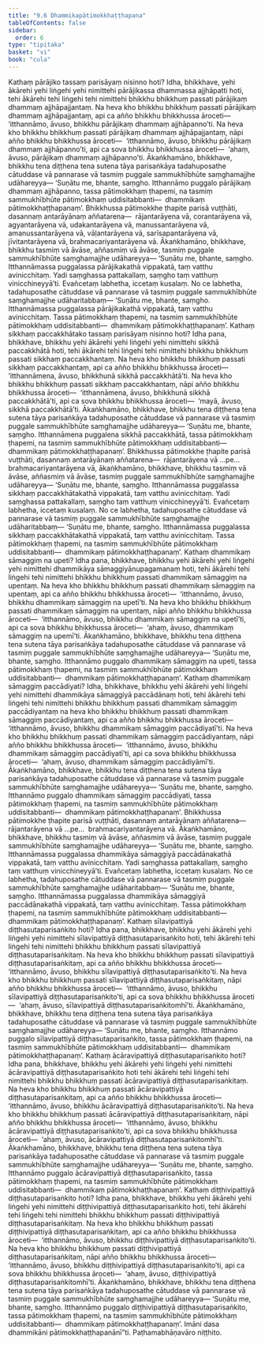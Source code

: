 ```yaml
---
title: "9.6 Dhammikapātimokkhaṭṭhapana"
tableOfContents: false
sidebar:
  order: 6
type: "tipitaka"
basket: "vi"
book: "cula"
---
```



<DynamicBreadcrumb />

<Division number="388" book="cula" e="ch" v="4" p="429">

<Paragraph number="1894" book="cula">
Kathaṃ pārājiko tassaṃ parisāyaṃ nisinno hoti? Idha, bhikkhave, yehi ākārehi yehi liṅgehi yehi nimittehi pārājikassa dhammassa ajjhāpatti hoti, tehi ākārehi tehi liṅgehi tehi nimittehi bhikkhu bhikkhuṃ passati pārājikaṃ dhammaṃ ajjhāpajjantaṃ. Na heva kho bhikkhu bhikkhuṃ passati pārājikaṃ dhammaṃ ajjhāpajjantaṃ, api ca añño bhikkhu bhikkhussa āroceti—  ‘itthannāmo, āvuso, bhikkhu pārājikaṃ dhammaṃ ajjhāpanno’ti. Na heva kho bhikkhu bhikkhuṃ passati pārājikaṃ dhammaṃ ajjhāpajjantaṃ, nāpi añño bhikkhu bhikkhussa āroceti—  ‘itthannāmo, āvuso, bhikkhu pārājikaṃ dhammaṃ ajjhāpanno’ti, api ca sova bhikkhu bhikkhussa āroceti—  ‘ahaṃ, āvuso, pārājikaṃ dhammaṃ ajjhāpanno’ti. Ākaṅkhamāno, bhikkhave, bhikkhu tena diṭṭhena tena sutena tāya parisaṅkāya tadahuposathe cātuddase vā pannarase vā tasmiṃ puggale sammukhībhūte saṃghamajjhe udāhareyya—
</Paragraph>

<Paragraph number="1895" book="cula">
‘Suṇātu me, bhante, saṃgho. Itthannāmo puggalo pārājikaṃ dhammaṃ ajjhāpanno, tassa pātimokkhaṃ ṭhapemi, na tasmiṃ sammukhībhūte pātimokkhaṃ uddisitabbanti—  dhammikaṃ pātimokkhaṭṭhapanaṃ’.
</Paragraph>

</Division>
<Division number="389" book="cula" e="ch" v="4" p="429">

<Paragraph number="1896" book="cula">
Bhikkhussa pātimokkhe ṭhapite parisā vuṭṭhāti, dasannaṃ antarāyānaṃ aññatarena—  rājantarāyena vā, corantarāyena vā, agyantarāyena vā, udakantarāyena vā, manussantarāyena vā, amanussantarāyena vā, vāḷantarāyena vā, sarīsapantarāyena vā, jīvitantarāyena vā, brahmacariyantarāyena vā. Ākaṅkhamāno, bhikkhave, bhikkhu tasmiṃ vā āvāse, aññasmiṃ vā āvāse, tasmiṃ puggale sammukhībhūte saṃghamajjhe udāhareyya—
</Paragraph>

<Paragraph number="1897" book="cula">
‘Suṇātu me, bhante, saṃgho. Itthannāmassa puggalassa pārājikakathā vippakatā, taṃ vatthu avinicchitaṃ. Yadi saṃghassa pattakallaṃ, saṃgho taṃ vatthuṃ vinicchineyyā’ti.
</Paragraph>

<Paragraph number="1898" book="cula">
Evañcetaṃ labhetha, iccetaṃ kusalaṃ. No ce labhetha, tadahuposathe cātuddase vā pannarase vā tasmiṃ puggale sammukhībhūte saṃghamajjhe udāharitabbaṃ—
</Paragraph>

<Paragraph number="1899" book="cula">
‘Suṇātu me, bhante, saṃgho. Itthannāmassa puggalassa pārājikakathā vippakatā, taṃ vatthu avinicchitaṃ. Tassa pātimokkhaṃ ṭhapemi, na tasmiṃ sammukhībhūte pātimokkhaṃ uddisitabbanti—  dhammikaṃ pātimokkhaṭṭhapanaṃ’.
</Paragraph>

</Division>
<Division number="390" book="cula" e="ch" v="4" p="430">

<Paragraph number="1900" book="cula">
Kathaṃ sikkhaṃ paccakkhātako tassaṃ parisāyaṃ nisinno hoti? Idha pana, bhikkhave, bhikkhu yehi ākārehi yehi liṅgehi yehi nimittehi sikkhā paccakkhātā hoti, tehi ākārehi tehi liṅgehi tehi nimittehi bhikkhu bhikkhuṃ passati sikkhaṃ paccakkhantaṃ. Na heva kho bhikkhu bhikkhuṃ passati sikkhaṃ paccakkhantaṃ, api ca añño bhikkhu bhikkhussa āroceti—  ‘itthannāmena, āvuso, bhikkhunā sikkhā paccakkhātā’ti. Na heva kho bhikkhu bhikkhuṃ passati sikkhaṃ paccakkhantaṃ, nāpi añño bhikkhu bhikkhussa āroceti—  ‘itthannāmena, āvuso, bhikkhunā sikkhā paccakkhātā’ti, api ca sova bhikkhu bhikkhussa āroceti—  ‘mayā, āvuso, sikkhā paccakkhātā’ti. Ākaṅkhamāno, bhikkhave, bhikkhu tena diṭṭhena tena sutena tāya parisaṅkāya tadahuposathe cātuddase vā pannarase vā tasmiṃ puggale sammukhībhūte saṃghamajjhe udāhareyya—
</Paragraph>

<Paragraph number="1901" book="cula">
‘Suṇātu me, bhante, saṃgho. Itthannāmena puggalena sikkhā paccakkhātā, tassa pātimokkhaṃ ṭhapemi, na tasmiṃ sammukhībhūte pātimokkhaṃ uddisitabbanti—  dhammikaṃ pātimokkhaṭṭhapanaṃ’.
</Paragraph>

</Division>
<Division number="391" book="cula" e="ch" v="4" p="430">

<Paragraph number="1902" book="cula">
Bhikkhussa pātimokkhe ṭhapite parisā vuṭṭhāti, dasannaṃ antarāyānaṃ aññatarena—  rājantarāyena vā …pe…  brahmacariyantarāyena vā, ākaṅkhamāno, bhikkhave, bhikkhu tasmiṃ vā āvāse, aññasmiṃ vā āvāse, tasmiṃ puggale sammukhībhūte saṃghamajjhe udāhareyya—
</Paragraph>

<Paragraph number="1903" book="cula">
‘Suṇātu me, bhante, saṃgho. Itthannāmassa puggalassa sikkhaṃ paccakkhātakathā vippakatā, taṃ vatthu avinicchitaṃ. Yadi saṃghassa pattakallaṃ, saṃgho taṃ vatthuṃ vinicchineyyā’ti.
</Paragraph>

<Paragraph number="1904" book="cula">
Evañcetaṃ labhetha, iccetaṃ kusalaṃ. No ce labhetha, tadahuposathe cātuddase vā pannarase vā tasmiṃ puggale sammukhībhūte saṃghamajjhe udāharitabbaṃ—
</Paragraph>

<Paragraph number="1905" book="cula">
‘Suṇātu me, bhante, saṃgho. Itthannāmassa puggalassa sikkhaṃ paccakkhātakathā vippakatā, taṃ vatthu avinicchitaṃ. Tassa pātimokkhaṃ ṭhapemi, na tasmiṃ sammukhībhūte pātimokkhaṃ uddisitabbanti—  dhammikaṃ pātimokkhaṭṭhapanaṃ’.
</Paragraph>

</Division>
<Division number="392" book="cula" e="ch" v="4" p="431">

<Paragraph number="1906" book="cula">
Kathaṃ dhammikaṃ sāmaggiṃ na upeti? Idha pana, bhikkhave, bhikkhu yehi ākārehi yehi liṅgehi yehi nimittehi dhammikāya sāmaggiyānupagamanaṃ hoti, tehi ākārehi tehi liṅgehi tehi nimittehi bhikkhu bhikkhuṃ passati dhammikaṃ sāmaggiṃ na upentaṃ. Na heva kho bhikkhu bhikkhuṃ passati dhammikaṃ sāmaggiṃ na upentaṃ, api ca añño bhikkhu bhikkhussa āroceti—  ‘itthannāmo, āvuso, bhikkhu dhammikaṃ sāmaggiṃ na upetī’ti. Na heva kho bhikkhu bhikkhuṃ passati dhammikaṃ sāmaggiṃ na upentaṃ, nāpi añño bhikkhu bhikkhussa āroceti—  ‘itthannāmo, āvuso, bhikkhu dhammikaṃ sāmaggiṃ na upetī’ti, api ca sova bhikkhu bhikkhussa āroceti—  ‘ahaṃ, āvuso, dhammikaṃ sāmaggiṃ na upemī’ti. Ākaṅkhamāno, bhikkhave, bhikkhu tena diṭṭhena tena sutena tāya parisaṅkāya tadahuposathe cātuddase vā pannarase vā tasmiṃ puggale sammukhībhūte saṃghamajjhe udāhareyya—
</Paragraph>

<Paragraph number="1907" book="cula">
‘Suṇātu me, bhante, saṃgho. Itthannāmo puggalo dhammikaṃ sāmaggiṃ na upeti, tassa pātimokkhaṃ ṭhapemi, na tasmiṃ sammukhībhūte pātimokkhaṃ uddisitabbanti—  dhammikaṃ pātimokkhaṭṭhapanaṃ’.
</Paragraph>

</Division>
<Division number="393" book="cula" e="ch" v="4" p="431">

<Paragraph number="1908" book="cula">
Kathaṃ dhammikaṃ sāmaggiṃ paccādiyati? Idha, bhikkhave, bhikkhu yehi ākārehi yehi liṅgehi yehi nimittehi dhammikāya sāmaggiyā paccādānaṃ hoti, tehi ākārehi tehi liṅgehi tehi nimittehi bhikkhu bhikkhuṃ passati dhammikaṃ sāmaggiṃ paccādiyantaṃ na heva kho bhikkhu bhikkhuṃ passati dhammikaṃ sāmaggiṃ paccādiyantaṃ, api ca añño bhikkhu bhikkhussa āroceti—  ‘itthannāmo, āvuso, bhikkhu dhammikaṃ sāmaggiṃ paccādiyatī’ti. Na heva kho bhikkhu bhikkhuṃ passati dhammikaṃ sāmaggiṃ paccādiyantaṃ, nāpi añño bhikkhu bhikkhussa āroceti—  ‘itthannāmo, āvuso, bhikkhu dhammikaṃ sāmaggiṃ paccādiyatī’ti, api ca sova bhikkhu bhikkhussa āroceti—  ‘ahaṃ, āvuso, dhammikaṃ sāmaggiṃ paccādiyāmī’ti. Ākaṅkhamāno, bhikkhave, bhikkhu tena diṭṭhena tena sutena tāya parisaṅkāya tadahuposathe cātuddase vā pannarase vā tasmiṃ puggale sammukhībhūte saṃghamajjhe udāhareyya—
</Paragraph>

<Paragraph number="1909" book="cula">
‘Suṇātu me, bhante, saṃgho. Itthannāmo puggalo dhammikaṃ sāmaggiṃ paccādiyati, tassa pātimokkhaṃ ṭhapemi, na tasmiṃ sammukhībhūte pātimokkhaṃ uddisitabbanti—  dhammikaṃ pātimokkhaṭṭhapanaṃ’.
</Paragraph>

</Division>
<Division number="394" book="cula" e="ch" v="4" p="432">

<Paragraph number="1910" book="cula">
Bhikkhussa pātimokkhe ṭhapite parisā vuṭṭhāti, dasannaṃ antarāyānaṃ aññatarena—  rājantarāyena vā …pe…  brahmacariyantarāyena vā. Ākaṅkhamāno, bhikkhave, bhikkhu tasmiṃ vā āvāse, aññasmiṃ vā āvāse, tasmiṃ puggale sammukhībhūte saṃghamajjhe udāhareyya—
</Paragraph>

<Paragraph number="1911" book="cula">
‘Suṇātu me, bhante, saṃgho. Itthannāmassa puggalassa dhammikāya sāmaggiyā paccādānakathā vippakatā, taṃ vatthu avinicchitaṃ. Yadi saṃghassa pattakallaṃ, saṃgho taṃ vatthuṃ vinicchineyyā’ti.
</Paragraph>

<Paragraph number="1912" book="cula">
Evañcetaṃ labhetha, iccetaṃ kusalaṃ. No ce labhetha, tadahuposathe cātuddase vā pannarase vā tasmiṃ puggale sammukhībhūte saṃghamajjhe udāharitabbaṃ—
</Paragraph>

<Paragraph number="1913" book="cula">
‘Suṇātu me, bhante, saṃgho. Itthannāmassa puggalassa dhammikāya sāmaggiyā paccādānakathā vippakatā, taṃ vatthu avinicchitaṃ. Tassa pātimokkhaṃ ṭhapemi, na tasmiṃ sammukhībhūte pātimokkhaṃ uddisitabbanti—  dhammikaṃ pātimokkhaṭṭhapanaṃ’.
</Paragraph>

</Division>
<Division number="395" book="cula" e="ch" v="4" p="432">

<Paragraph number="1914" book="cula">
Kathaṃ sīlavipattiyā diṭṭhasutaparisaṅkito hoti? Idha pana, bhikkhave, bhikkhu yehi ākārehi yehi liṅgehi yehi nimittehi sīlavipattiyā diṭṭhasutaparisaṅkito hoti, tehi ākārehi tehi liṅgehi tehi nimittehi bhikkhu bhikkhuṃ passati sīlavipattiyā diṭṭhasutaparisaṅkitaṃ. Na heva kho bhikkhu bhikkhuṃ passati sīlavipattiyā diṭṭhasutaparisaṅkitaṃ, api ca añño bhikkhu bhikkhussa āroceti—  ‘itthannāmo, āvuso, bhikkhu sīlavipattiyā diṭṭhasutaparisaṅkito’ti. Na heva kho bhikkhu bhikkhuṃ passati sīlavipattiyā diṭṭhasutaparisaṅkitaṃ, nāpi añño bhikkhu bhikkhussa āroceti—  ‘itthannāmo, āvuso, bhikkhu sīlavipattiyā diṭṭhasutaparisaṅkito’ti, api ca sova bhikkhu bhikkhussa āroceti—  ‘ahaṃ, āvuso, sīlavipattiyā diṭṭhasutaparisaṅkitomhī’ti. Ākaṅkhamāno, bhikkhave, bhikkhu tena diṭṭhena tena sutena tāya parisaṅkāya tadahuposathe cātuddase vā pannarase vā tasmiṃ puggale sammukhībhūte saṃghamajjhe udāhareyya—
</Paragraph>

<Paragraph number="1915" book="cula">
‘Suṇātu me, bhante, saṃgho. Itthannāmo puggalo sīlavipattiyā diṭṭhasutaparisaṅkito, tassa pātimokkhaṃ ṭhapemi, na tasmiṃ sammukhībhūte pātimokkhaṃ uddisitabbanti—  dhammikaṃ pātimokkhaṭṭhapanaṃ’.
</Paragraph>

</Division>
<Division number="396" book="cula" e="ch" v="4" p="433">

<Paragraph number="1916" book="cula">
Kathaṃ ācāravipattiyā diṭṭhasutaparisaṅkito hoti? Idha pana, bhikkhave, bhikkhu yehi ākārehi yehi liṅgehi yehi nimittehi ācāravipattiyā diṭṭhasutaparisaṅkito hoti tehi ākārehi tehi liṅgehi tehi nimittehi bhikkhu bhikkhuṃ passati ācāravipattiyā diṭṭhasutaparisaṅkitaṃ. Na heva kho bhikkhu bhikkhuṃ passati ācāravipattiyā diṭṭhasutaparisaṅkitaṃ, api ca añño bhikkhu bhikkhussa āroceti—  ‘itthannāmo, āvuso, bhikkhu ācāravipattiyā diṭṭhasutaparisaṅkito’ti. Na heva kho bhikkhu bhikkhuṃ passati ācāravipattiyā diṭṭhasutaparisaṅkitaṃ, nāpi añño bhikkhu bhikkhussa āroceti—  ‘itthannāmo, āvuso, bhikkhu ācāravipattiyā diṭṭhasutaparisaṅkito’ti, api ca sova bhikkhu bhikkhussa āroceti—  ‘ahaṃ, āvuso, ācāravipattiyā diṭṭhasutaparisaṅkitomhī’ti. Ākaṅkhamāno, bhikkhave, bhikkhu tena diṭṭhena tena sutena tāya parisaṅkāya tadahuposathe cātuddase vā pannarase vā tasmiṃ puggale sammukhībhūte saṃghamajjhe udāhareyya—
</Paragraph>

<Paragraph number="1917" book="cula">
‘Suṇātu me, bhante, saṃgho. Itthannāmo puggalo ācāravipattiyā diṭṭhasutaparisaṅkito, tassa pātimokkhaṃ ṭhapemi, na tasmiṃ sammukhībhūte pātimokkhaṃ uddisitabbanti—  dhammikaṃ pātimokkhaṭṭhapanaṃ’.
</Paragraph>

</Division>
<Division number="397" book="cula" e="ch" v="4" p="433">

<Paragraph number="1918" book="cula">
Kathaṃ diṭṭhivipattiyā diṭṭhasutaparisaṅkito hoti? Idha pana, bhikkhave, bhikkhu yehi ākārehi yehi liṅgehi yehi nimittehi diṭṭhivipattiyā diṭṭhasutaparisaṅkito hoti, tehi ākārehi tehi liṅgehi tehi nimittehi bhikkhu bhikkhuṃ passati diṭṭhivipattiyā diṭṭhasutaparisaṅkitaṃ. Na heva kho bhikkhu bhikkhuṃ passati diṭṭhivipattiyā diṭṭhasutaparisaṅkitaṃ, api ca añño bhikkhu bhikkhussa āroceti—  ‘itthannāmo, āvuso, bhikkhu diṭṭhivipattiyā diṭṭhasutaparisaṅkito’ti. Na heva kho bhikkhu bhikkhuṃ passati diṭṭhivipattiyā diṭṭhasutaparisaṅkitaṃ, nāpi añño bhikkhu bhikkhussa āroceti—  ‘itthannāmo, āvuso, bhikkhu diṭṭhivipattiyā diṭṭhasutaparisaṅkito’ti, api ca sova bhikkhu bhikkhussa āroceti—  ‘ahaṃ, āvuso, diṭṭhivipattiyā diṭṭhasutaparisaṅkitomhī’ti. Ākaṅkhamāno, bhikkhave, bhikkhu tena diṭṭhena tena sutena tāya parisaṅkāya tadahuposathe cātuddase vā pannarase vā tasmiṃ puggale sammukhībhūte saṃghamajjhe udāhareyya—
</Paragraph>

<Paragraph number="1919" book="cula">
‘Suṇātu me, bhante, saṃgho. Itthannāmo puggalo diṭṭhivipattiyā diṭṭhasutaparisaṅkito, tassa pātimokkhaṃ ṭhapemi, na tasmiṃ sammukhībhūte pātimokkhaṃ uddisitabbanti—  dhammikaṃ pātimokkhaṭṭhapanaṃ’.
</Paragraph>

<Paragraph number="1920" book="cula">
Imāni dasa dhammikāni pātimokkhaṭṭhapanānī”ti.

</Paragraph>
</Division>

<Paragraph number="1921" type="center" book="cula">
Paṭhamabhāṇavāro niṭṭhito.
</Paragraph>